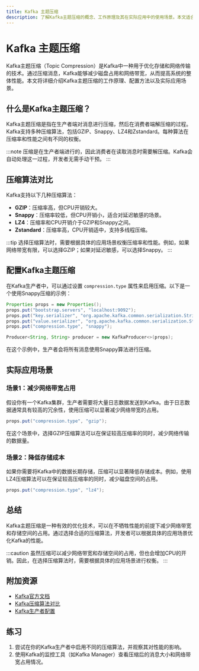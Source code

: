 ```yaml
---
title: Kafka 主题压缩
description: 了解Kafka主题压缩的概念、工作原理及其在实际应用中的使用场景。本文适合初学者，包含代码示例和实际案例。
---
```


# Kafka 主题压缩

Kafka主题压缩（Topic Compression）是Kafka中一种用于优化存储和网络传输的技术。通过压缩消息，Kafka能够减少磁盘占用和网络带宽，从而提高系统的整体性能。本文将详细介绍Kafka主题压缩的工作原理、配置方法以及实际应用场景。

## 什么是Kafka主题压缩？

Kafka主题压缩是指在生产者端对消息进行压缩，然后在消费者端解压缩的过程。Kafka支持多种压缩算法，包括GZIP、Snappy、LZ4和Zstandard。每种算法在压缩率和性能之间有不同的权衡。

:::note
压缩是在生产者端进行的，因此消费者在读取消息时需要解压缩。Kafka会自动处理这一过程，开发者无需手动干预。
:::

## 压缩算法对比

Kafka支持以下几种压缩算法：

- **GZIP**：压缩率高，但CPU开销较大。
- **Snappy**：压缩率较低，但CPU开销小，适合对延迟敏感的场景。
- **LZ4**：压缩率和CPU开销介于GZIP和Snappy之间。
- **Zstandard**：压缩率高，CPU开销适中，支持多线程压缩。

:::tip
选择压缩算法时，需要根据具体的应用场景权衡压缩率和性能。例如，如果网络带宽有限，可以选择GZIP；如果对延迟敏感，可以选择Snappy。
:::

## 配置Kafka主题压缩

在Kafka生产者中，可以通过设置 `compression.type` 属性来启用压缩。以下是一个使用Snappy压缩的示例：

```java
Properties props = new Properties();
props.put("bootstrap.servers", "localhost:9092");
props.put("key.serializer", "org.apache.kafka.common.serialization.StringSerializer");
props.put("value.serializer", "org.apache.kafka.common.serialization.StringSerializer");
props.put("compression.type", "snappy");

Producer<String, String> producer = new KafkaProducer<>(props);
```

在这个示例中，生产者会将所有消息使用Snappy算法进行压缩。

## 实际应用场景

### 场景1：减少网络带宽占用

假设你有一个Kafka集群，生产者需要将大量日志数据发送到Kafka。由于日志数据通常具有较高的冗余性，使用压缩可以显著减少网络带宽的占用。

```java
props.put("compression.type", "gzip");
```

在这个场景中，选择GZIP压缩算法可以在保证较高压缩率的同时，减少网络传输的数据量。

### 场景2：降低存储成本

如果你需要将Kafka中的数据长期存储，压缩可以显著降低存储成本。例如，使用LZ4压缩算法可以在保证较高压缩率的同时，减少磁盘空间的占用。

```java
props.put("compression.type", "lz4");
```

## 总结

Kafka主题压缩是一种有效的优化技术，可以在不牺牲性能的前提下减少网络带宽和存储空间的占用。通过选择合适的压缩算法，开发者可以根据具体的应用场景优化Kafka的性能。

:::caution
虽然压缩可以减少网络带宽和存储空间的占用，但也会增加CPU的开销。因此，在选择压缩算法时，需要根据具体的应用场景进行权衡。
:::

## 附加资源

- [Kafka官方文档](https://kafka.apache.org/documentation/)
- [Kafka压缩算法对比](https://www.confluent.io/blog/kafka-compression/)
- [Kafka生产者配置](https://kafka.apache.org/documentation/#producerconfigs)

## 练习

1. 尝试在你的Kafka生产者中启用不同的压缩算法，并观察其对性能的影响。
2. 使用Kafka的监控工具（如Kafka Manager）查看压缩后的消息大小和网络带宽占用情况。
